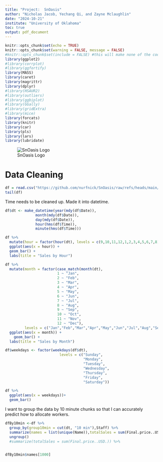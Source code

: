 ```yaml
---
title: "Project:  SnOasis"
author: "Nicholas Jacob, Yechang Qi, and Zayne Mclaughlin"
date: "2024-10-21"
institute: "University of Oklahoma"
toc: true
output: pdf_document
---
```


```r
knitr::opts_chunk$set(echo = TRUE)
knitr::opts_chunk$set(warning = FALSE, message = FALSE)
#knitr::opts_chunk$set(include = FALSE) #this will make none of the code appear unless we ask it to.
library(ggplot2)
#library(corrplot)
#library(ggfortify)
library(MASS)
library(caret)
library(magrittr)
library(dplyr)
#library(HSAUR2)
#library(outliers)
#library(ggbiplot)
#library(GGally)
#library(gridExtra)
#library(mice)
library(forcats)
library(knitr)
library(car)
library(pls)
library(lars)
library(lubridate)
```
![SnOasis Logo](snoImage.png)

# Data Cleaning


```r
df = read.csv("https://github.com/nurfnick/SnOasis/raw/refs/heads/main/snoasisData.csv")
tail(df)
```

Time needs to be cleaned up.  Made it into datetime.

```r

df$dt <- make_datetime(year(mdy(df$Date)), 
              month(mdy(df$Date)),
              day(mdy(df$Date)),
              hour(hms(df$Time)),
              minute(hms(df$Time)))
```


```r
df %>%
  mutate(hour = factor(hour(dt), levels = c(9,10,11,12,1,2,3,4,5,6,7,8)))%>%
  ggplot(aes(x = hour)) +
  geom_bar() +
  labs(title = "Sales by Hour")
```
```r
df %>% 
  mutate(month = factor(case_match(month(dt),
                        1 ~ "Jan",
                        2 ~ "Feb",
                        3 ~ "Mar",
                        4 ~ "Apr",
                        5 ~ "May",
                        6 ~ "Jun",
                        7 ~ "Jul",
                        8 ~ "Aug",
                        9 ~ "Sep",
                        10 ~ "Oct",
                        11 ~ "Nov",
                        12 ~ "Dec"), 
         levels = c("Jan","Feb","Mar","Apr","May","Jun","Jul","Aug","Sep","Oct","Nov","Dec"))) %>%
  ggplot(aes(x = month)) +
    geom_bar() +
  labs(title = "Sales by Month")
```
```r
df$weekdays <- factor(weekdays(df$dt), 
                         levels = c("Sunday", 
                                    "Monday", 
                                    "Tuesday",
                                    "Wednesday",
                                    "Thursday",
                                    "Friday",
                                    "Saturday"))

df %>%
  ggplot(aes(x = weekdays))+
  geom_bar()
```
I want to group the data by 10 minute chunks so that I can accurately predict how to allocate workers.  
```r
dfBy10min <-df %>%
  group_by(group10min = cut(dt, "10 min"),Staff) %>%
  summarize(names = list(unique(Name)),totalSales = sum(Final.price..USD.)) %>%
  ungroup()
  #summarize(totalSales = sum(Final.price..USD.)) %>%
  
```

```r
dfBy10min$names[1000]
```





